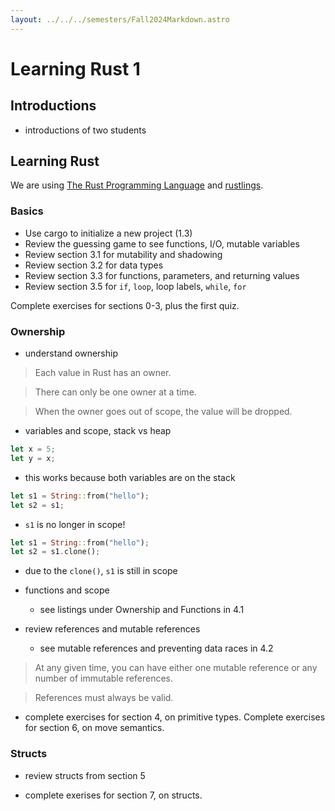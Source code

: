 ```yaml
---
layout: ../../../semesters/Fall2024Markdown.astro
---
```


# Learning Rust 1

## Introductions

- introductions of two students

## Learning Rust

We are using [The Rust Programming Language](https://doc.rust-lang.org/book/)
and [rustlings](https://github.com/rust-lang/rustlings).

### Basics

- Use cargo to initialize a new project (1.3)
- Review the guessing game to see functions, I/O, mutable variables
- Review section 3.1 for mutability and shadowing
- Review section 3.2 for data types
- Review section 3.3 for functions, parameters, and returning values
- Review section 3.5 for `if`, `loop`, loop labels, `while`, `for`

Complete exercises for sections 0-3, plus the first quiz.

### Ownership

- understand ownership

> Each value in Rust has an owner.

> There can only be one owner at a time.

> When the owner goes out of scope, the value will be dropped.

- variables and scope, stack vs heap

```rust
let x = 5;
let y = x;
```

- this works because both variables are on the stack

```rust
let s1 = String::from("hello");
let s2 = s1;
```

- `s1` is no longer in scope!

```rust
let s1 = String::from("hello");
let s2 = s1.clone();
```

- due to the `clone()`, `s1` is still in scope

- functions and scope

  - see listings under Ownership and Functions in 4.1

- review references and mutable references
  - see mutable references and preventing data races in 4.2

> At any given time, you can have either one mutable reference or any number of
> immutable references.

> References must always be valid.

- complete exercises for section 4, on primitive types. Complete exercises for
  section 6, on move semantics.

### Structs

- review structs from section 5

- complete exerises for section 7, on structs.
